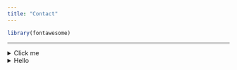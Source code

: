 ```yaml
---
title: "Contact"
---
```


```r
library(fontawesome)
```

----

<details>
  <summary>Click me</summary>
  
  ### Heading
  1. Foo
  2. Bar
     * Baz
     * Qux

  ### Some Code
  ```js
  function logSomething(something) {
    console.log('Something', something);
  }
  ```
</details>

<details><summary>Hello</summary><blockquote>
  <details><summary>World</summary><blockquote>
    :smile:
  </blockquote></details>
</blockquote></details>